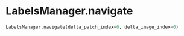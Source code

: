 # LabelsManager.navigate { #napari_activelearning.LabelsManager.navigate }

```python
LabelsManager.navigate(delta_patch_index=0, delta_image_index=0)
```

